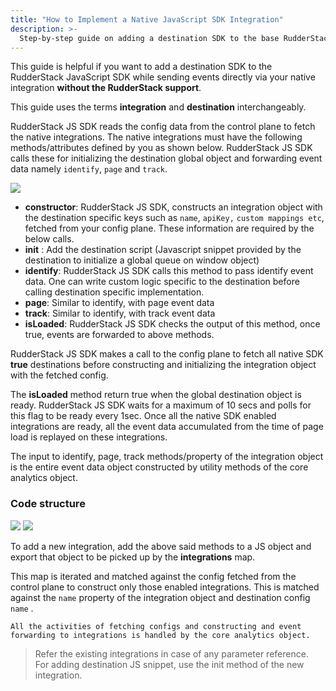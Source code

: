 ```yaml
---
title: "How to Implement a Native JavaScript SDK Integration"
description: >-
  Step-by-step guide on adding a destination SDK to the base RudderStack Javascript SDK for sending events directly through the native integration.
---
```


This guide is helpful if you want to add a destination SDK to the <Link to="/sources/sdks/rudderstack-javascript-sdk/">RudderStack JavaScript SDK</Link> while sending events directly via your native integration **without the RudderStack support**.

<div class="infoBlock">
This guide uses the terms <strong>integration</strong> and <strong>destination</strong> interchangeably.
</div>

RudderStack JS SDK reads the config data from the control plane to fetch the native integrations. The native integrations must have the following methods/attributes defined by you as shown below. RudderStack JS SDK calls these for initializing the destination global object and forwarding event data namely `identify`, `page` and `track`.

<img src="../../../assets/screenshot-2019-12-10-at-7.57.43-pm.png" />

- **constructor**: RudderStack JS SDK, constructs an integration object with the destination specific keys such as `name`, `apiKey,` `custom mappings etc`, fetched from your config plane. These information are required by the below calls.
- **init** : Add the destination script \(Javascript snippet provided by the destination to initialize a global queue on window object\)
- **identify**: RudderStack JS SDK calls this method to pass identify event data. One can write custom logic specific to the destination before calling destination specific implementation.
- **page**: Similar to identify, with page event data
- **track**: Similar to identify, with track event data
- **isLoaded**: RudderStack JS SDK checks the output of this method, once true, events are forwarded to above methods.

<div class="infoBlock">
RudderStack JS SDK makes a call to the config plane to fetch all native SDK <strong>true</strong> destinations before constructing and initializing the integration object with the fetched config.

The <strong>isLoaded</strong> method return true when the global destination object is ready. RudderStack JS SDK waits for a maximum of 10 secs and polls for this flag to be ready every 1sec. Once all the native SDK enabled integrations are ready, all the event data accumulated from the time of page load is replayed on these integrations.
</div>

<div class="infoBlock">
The input to identify, page, track methods/property of the integration object is the entire event data object constructed by utility methods of the core analytics object.
</div>

### Code structure

<img src="../../../assets/screenshot-2019-12-10-at-7.21.35-pm.png" />

<img src="../../../assets/screenshot-2019-12-10-at-7.22.25-pm.png" />

To add a new integration, add the above said methods to a JS object and export that object to be picked up by the **integrations** map.

This map is iterated and matched against the config fetched from the control plane to construct only those enabled integrations. This is matched against the `name` property of the integration object and destination config `name` .

`All the activities of fetching configs and constructing and event forwarding to integrations is handled by the core analytics object.`

> Refer the existing integrations in case of any parameter reference.  
> For adding destination JS snippet, use the init method of the new integration.


